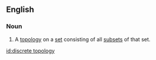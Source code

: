 ==English==

===Noun===
{{en-noun|sg=[[discrete]] [[topology]]|discrete topologies}}

# {{mathematics}} A [[topology]] on a [[set]] consisting of all [[subset]]s of that set.

[[id:discrete topology]]